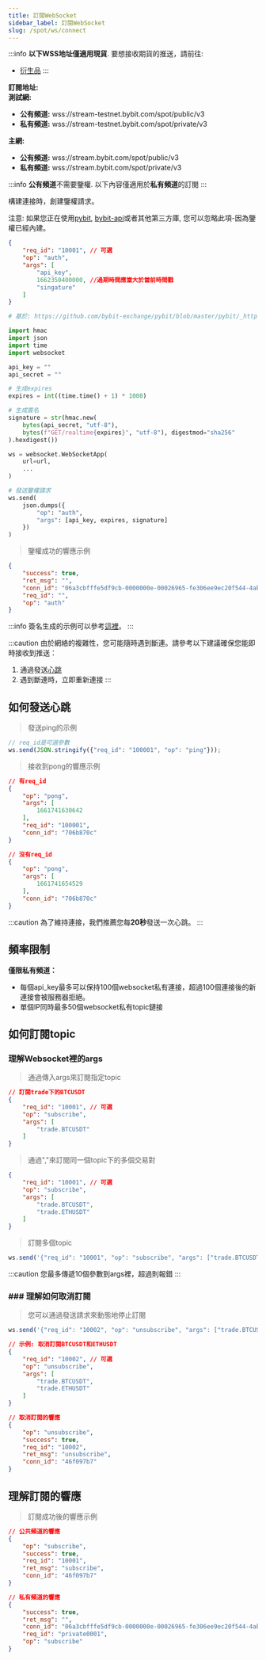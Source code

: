 ```yaml
---
title: 訂閱WebSocket
sidebar_label: 訂閱WebSocket
slug: /spot/ws/connect
---
```



:::info
**以下WSS地址僅適用現貨**. 要想接收期貨的推送，請前往:
* [衍生品](../../derivatives/ws/connect)
:::

**訂閱地址:**<br/>
**測試網:**
- **公有頻道:** wss://stream-testnet.bybit.com/spot/public/v3
- **私有頻道:** wss://stream-testnet.bybit.com/spot/private/v3

**主網:**
- **公有頻道:** wss://stream.bybit.com/spot/public/v3
- **私有頻道:** wss://stream.bybit.com/spot/private/v3

:::info
**公有頻道**不需要鑒權. 以下內容僅適用於**私有頻道**的訂閱
:::


<p>構建連接時，創建鑒權請求。</p>
<p>注意: 如果您正在使用<a href="https://github.com/bybit-exchange/pybit">pybit</a>, <a href="https://www.npmjs.com/package/bybit-api">bybit-api</a>或者其他第三方庫, 您可以忽略此項-因為鑒權已經內建。</p>

```json
{
    "req_id": "10001", // 可選
    "op": "auth",
    "args": [
        "api_key",
        1662350400000, //過期時間應當大於當前時間戳
        "singature"
    ]
}
```

```python
# 基於: https://github.com/bybit-exchange/pybit/blob/master/pybit/_http_manager.py

import hmac
import json
import time
import websocket

api_key = ""
api_secret = ""

# 生成expires
expires = int((time.time() + 1) * 1000)

# 生成簽名
signature = str(hmac.new(
    bytes(api_secret, "utf-8"),
    bytes(f"GET/realtime{expires}", "utf-8"), digestmod="sha256"
).hexdigest())

ws = websocket.WebSocketApp(
    url=url,
    ...
)

# 發送鑒權請求
ws.send(
    json.dumps({
        "op": "auth",
        "args": [api_key, expires, signature]
    })
)
```

> 鑒權成功的響應示例

```json
{
    "success": true,
    "ret_msg": "",
    "conn_id": "06a3cbfffe5df9cb-0000000e-00026965-fe306ee9ec20f544-4ab7116c",
    "req_id": "",
    "op": "auth"
}
```

:::info
簽名生成的示例可以參考<a href="https://github.com/bybit-exchange/api-usage-examples">這裡</a>。
:::

:::caution
由於網絡的複雜性，您可能隨時遇到斷連。請參考以下建議確保您能即時接收到推送：
1. 通過發送[心跳](connect#如何發送心跳)
2. 遇到斷連時，立即重新連接
:::


## 如何發送心跳

> 發送ping的示例

```javascript
// req_id是可選參數
ws.send(JSON.stringify({"req_id": "100001", "op": "ping"}));
```

> 接收到pong的響應示例

```json
// 有req_id
{
    "op": "pong",
    "args": [
        1661741630642
    ],
    "req_id": "100001",
    "conn_id": "706b870c"
}

// 沒有req_id
{
    "op": "pong",
    "args": [
        1661741654529
    ],
    "conn_id": "706b870c"
}
```

:::caution
為了維持連接，我們推薦您每**20秒**發送一次心跳。
:::

## 頻率限制
**僅限私有頻道：**
* 每個api_key最多可以保持100個websocket私有連接，超過100個連接後的新連接會被服務器拒絕。
* 單個IP同時最多50個websocket私有topic鏈接

## 如何訂閱topic
### 理解Websocket裡的args

> 通過傳入args來訂閱指定topic

```json
// 訂閱trade下的BTCUSDT
{
    "req_id": "10001", // 可選
    "op": "subscribe",
    "args": [
        "trade.BTCUSDT"
    ]
}
```

> 通過","來訂閱同一個topic下的多個交易對

```json
{
    "req_id": "10001", // 可選
    "op": "subscribe",
    "args": [
        "trade.BTCUSDT",
        "trade.ETHUSDT"
    ]
}
```

> 訂閱多個topic

```javascript
ws.send('{"req_id": "10001", "op": "subscribe", "args": ["trade.BTCUSDT", "trade.ETHUSDT", "tickers.BTCUSDT", "bookticker.BTCUSDT"]}')
```

:::caution
您最多傳遞10個參數到args裡，超過則報錯
:::

### ### 理解如何取消訂閱

> 您可以通過發送請求來動態地停止訂閱

```javascript
ws.send('{"req_id": "10002", "op": "unsubscribe", "args": ["trade.BTCUSDT"]}');
```

```json
// 示例: 取消訂閱BTCUSDT和ETHUSDT
{
    "req_id": "10002", // 可選
    "op": "unsubscribe",
    "args": [
        "trade.BTCUSDT",
        "trade.ETHUSDT"
    ]
}
```

```json
// 取消訂閱的響應
{
    "op": "unsubscribe",
    "success": true,
    "req_id": "10002",
    "ret_msg": "unsubscribe",
    "conn_id": "46f097b7"
}
```

## 理解訂閱的響應

> 訂閱成功後的響應示例

```json
// 公共頻道的響應
{
    "op": "subscribe",
    "success": true,
    "req_id": "10001",
    "ret_msg": "subscribe",
    "conn_id": "46f097b7"
}
```

```json
// 私有頻道的響應
{
    "success": true,
    "ret_msg": "",
    "conn_id": "06a3cbfffe5df9cb-0000000e-00026965-fe306ee9ec20f544-4ab7116c",
    "req_id": "private0001",
    "op": "subscribe"
}
```
